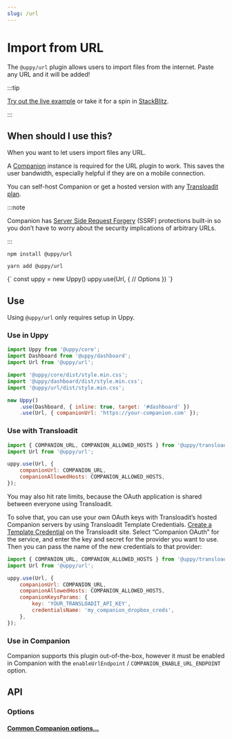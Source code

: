 ```yaml
---
slug: /url
---
```




# Import from URL

The `@uppy/url` plugin allows users to import files from the internet. Paste any
URL and it will be added!

:::tip

[Try out the live example](/examples) or take it for a spin in
[StackBlitz](https://stackblitz.com/edit/vitejs-vite-zaqyaf?file=main.js).

:::

## When should I use this?

When you want to let users import files any URL.

A [Companion](/docs/companion) instance is required for the URL plugin to work.
This saves the user bandwidth, especially helpful if they are on a mobile
connection.

You can self-host Companion or get a hosted version with any
[Transloadit plan](https://transloadit.com/pricing/).

:::note

Companion has
[Server Side Request Forgery](https://owasp.org/www-community/attacks/Server_Side_Request_Forgery)
(SSRF) protections built-in so you don’t have to worry about the security
implications of arbitrary URLs.

:::

<Tabs>
  <TabItem value="npm" label="NPM" default>

```shell
npm install @uppy/url
```

  </TabItem>

  <TabItem value="yarn" label="Yarn">

```shell
yarn add @uppy/url
```

  </TabItem>

  <TabItem value="cdn" label="CDN">
    <UppyCdnExample>
      {`
        const uppy = new Uppy()
        uppy.use(Url, {
          // Options
        })
      `}
    </UppyCdnExample>
  </TabItem>
</Tabs>

## Use

Using `@uppy/url` only requires setup in Uppy.

### Use in Uppy

```js {10-13} showLineNumbers
import Uppy from '@uppy/core';
import Dashboard from '@uppy/dashboard';
import Url from '@uppy/url';

import '@uppy/core/dist/style.min.css';
import '@uppy/dashboard/dist/style.min.css';
import '@uppy/url/dist/style.min.css';

new Uppy()
	.use(Dashboard, { inline: true, target: '#dashboard' })
	.use(Url, { companionUrl: 'https://your-companion.com' });
```

### Use with Transloadit

```js
import { COMPANION_URL, COMPANION_ALLOWED_HOSTS } from '@uppy/transloadit';
import Url from '@uppy/url';

uppy.use(Url, {
	companionUrl: COMPANION_URL,
	companionAllowedHosts: COMPANION_ALLOWED_HOSTS,
});
```

You may also hit rate limits, because the OAuth application is shared between
everyone using Transloadit.

To solve that, you can use your own OAuth keys with Transloadit’s hosted
Companion servers by using Transloadit Template Credentials. [Create a Template
Credential][template-credentials] on the Transloadit site. Select “Companion
OAuth” for the service, and enter the key and secret for the provider you want
to use. Then you can pass the name of the new credentials to that provider:

```js
import { COMPANION_URL, COMPANION_ALLOWED_HOSTS } from '@uppy/transloadit';
import Url from '@uppy/url';

uppy.use(Url, {
	companionUrl: COMPANION_URL,
	companionAllowedHosts: COMPANION_ALLOWED_HOSTS,
	companionKeysParams: {
		key: 'YOUR_TRANSLOADIT_API_KEY',
		credentialsName: 'my_companion_dropbox_creds',
	},
});
```

### Use in Companion

Companion supports this plugin out-of-the-box, however it must be enabled in
Companion with the `enableUrlEndpoint` / `COMPANION_ENABLE_URL_ENDPOINT` option.

## API

### Options

#### [Common Companion options...](./companion-options.mdx)

[template-credentials]:
	https://transloadit.com/docs/#how-to-create-template-credentials
